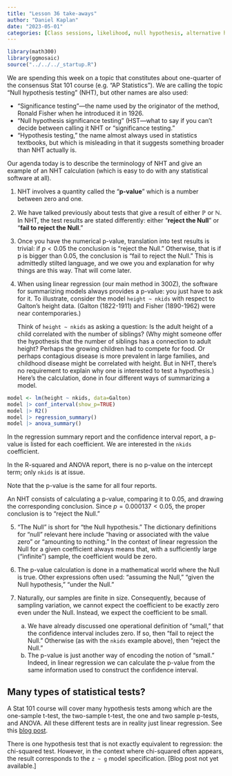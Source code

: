 ```yaml
---
title: "Lesson 36 take-aways"
author: "Daniel Kaplan"
date: "2023-05-01"
categories: [Class sessions, likelihood, null hypothesis, alternative hypothesis, prior, posterior, p-value, confidence intervals]
---
```


```r
library(math300)
library(ggmosaic)
source("../../../_startup.R")
```

We are spending this week on a topic that constitutes about one-quarter of the consensus Stat 101 course (e.g. "AP Statistics"). We are calling the topic "Null hypothesis testing" (NHT), but other names are also used:

- "Significance testing"---the name used by the originator of the method, Ronald Fisher when he introduced it in 1926.
- "Null hypothesis significance testing" (HST---what to say if you can't decide between calling it NHT or "significance testing."
- "Hypothesis testing," the name almost always used in statistics textbooks, but which is misleading in that it suggests something broader than NHT actually is.

Our agenda today is to describe the terminology of NHT and give an example of an NHT calculation (which is easy to do with any statistical software at all).

1. NHT involves a quantity called the "**p-value**" which is a number between zero and one.
2. We have talked previously about tests that give a result of either $\mathbb P$ or $\mathbb N$. In NHT, the test results are stated differently: either "**reject the Null**" or "**fail to reject the Null**."
3. Once you have the numerical p-value, translation into test results is trivial: if $p < 0.05$ the conclusion is "reject the Null." Otherwise, that is if p is bigger than 0.05, the conclusion is "fail to reject the Null." This is admittedly stilted language, and we owe you and explanation for why things are this way. That will come later.

4. When using linear regression (our main method in 300Z), the software for summarizing models always provides a p-value: you just have to ask for it. To illustrate, consider the model `height ~ nkids` with respect to Galton's height data. (Galton (1822-1911) and Fisher (1890-1962) were near contemporaries.) 
    
    Think of `height ~ nkids` as asking a question: Is the adult height of a child correlated with the number of siblings? (Why might someone offer the hypothesis that the number of siblings has a connection to adult height? Perhaps the growing children had to compete for food. Or perhaps contagious disease is more prevalent in large families, and childhood disease might be correlated with height. But in NHT, there's no requirement to explain why one is interested to test a hypothesis.) Here's the calculation, done in four different ways of summarizing a model.
    
```r
model <- lm(height ~ nkids, data=Galton)
model |> conf_interval(show_p=TRUE)
model |> R2()
model |> regression_summary()
model |> anova_summary()
```
In the regression summary report and the confidence interval report, a p-value is listed for each coefficient. We are interested in the `nkids` coefficient.
    
In the R-squared and ANOVA report, there is no p-value on the intercept term; only `nkids` is at issue. 
    
Note that the p-value is the same for all four reports. 
    
An NHT consists of calculating a p-value, comparing it to 0.05, and drawing the corresponding conclusion. Since $p = 0.000137 < 0.05$, the proper conclusion is to "reject the Null."

5. "The Null" is short for "the Null hypothesis." The dictionary definitions for "null" relevant here include "having or associated with the value zero" or "amounting to nothing." In the context of linear regression the Null for a given coefficient always means that, with a sufficiently large ("infinite") sample, the coefficient would be zero.

6. The p-value calculation is done in a mathematical world where the Null is true. Other expressions often used: "assuming the Null," "given the Null hypothesis," "under the Null."

7. Naturally, our samples are finite in size. Consequently, because of sampling variation, we cannot expect the coefficient to be exactly zero even under the Null. Instead, we expect the coefficient to be small.
    a. We have already discussed one operational definition of "small," that the confidence interval includes zero. If so, then "fail to reject the Null." Otherwise (as with the `nkids` example above), then "reject the Null."
    b. The p-value is just another way of encoding the notion of "small." Indeed, in linear regression we can calculate the p-value from the same information used to construct the confidence interval. 
  
::: {.callout-note}
## Many types of statistical tests?
A Stat 101 course will cover many hypothesis tests among which are the one-sample t-test, the two-sample t-test, the one and two sample p-tests, and ANOVA. All these different tests are in reality just linear regression. See this [blog post]().

There is one hypothesis test that is not exactly equivalent to regression: the chi-squared test. However, in the context where chi-squared often appears, the result corresponds to the `z ~ g` model specification. [Blog post not yet available.]
:::


